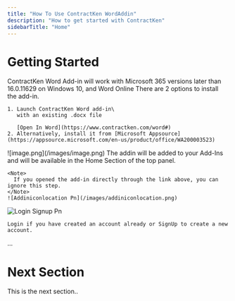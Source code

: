 ```yaml
---
title: "How To Use ContractKen WordAddin"
description: "How to get started with ContractKen"
sidebarTitle: "Home"
---
```


# Getting Started

<Info>
  ContractKen Word Add-in will work with Microsoft 365 versions later than 16.0.11629 on Windows 10, and Word Online
</Info>

<Steps>
  <Step title="Install Addin Inside Word" stepNumber={0} titleSize="h3">
    There are 2 options to install the add-in.

    1. Launch ContractKen Word add-in\
       with an existing .docx file

       [Open In Word](https://www.contractken.com/word#)
    2. Alternatively, install it from [Microsoft Appsource](https://appsource.microsoft.com/en-us/product/office/WA200003523)
  </Step>
  <Step title="Open A Contract In Word" icon="book-open" stepNumber={2} titleSize="h3">
    ![image.png](/images/image.png)
  </Step>
  <Step title="Launch The ContractKen Add-In" titleSize="h3">
    The addin will be added to your Add-Ins and will be available in the Home Section of the top panel.

    <Note>
      If you opened the add-in directly through the link above, you can ignore this step.
    </Note>
    ![Addiniconlocation Pn](/images/addiniconlocation.png)
  </Step>
  <Step title="Login / SignUp" titleSize="h3">
    <img
      src="/images/login-signup.png"
      alt="Login Signup Pn"
      title="Login Signup Pn"
      className="mr-auto"
      style={{ width:"26%" }}
    />

    Login if you have created an account already or SignUp to create a new account.
  </Step>
</Steps>

...

# Next Section

This is the next section..